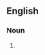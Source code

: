 ==English==

===Noun===
{{en-noun|sg=[[party]]-[[pooper]]}}

# {{alternative spelling of|[[party pooper]]}}